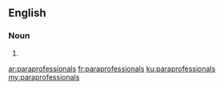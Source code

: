 ==English==

===Noun===
{{head|en}}

# {{plural of|paraprofessional}}

[[ar:paraprofessionals]]
[[fr:paraprofessionals]]
[[ku:paraprofessionals]]
[[my:paraprofessionals]]